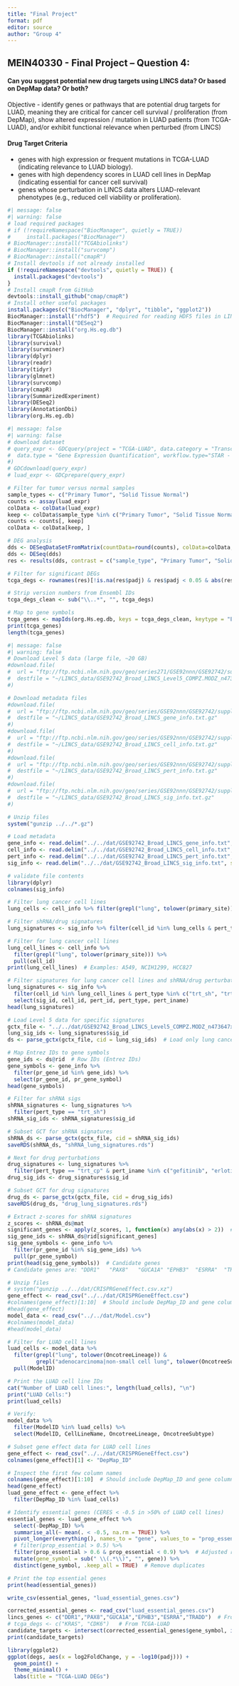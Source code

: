 ```yaml
---
title: "Final Project"
format: pdf
editor: source
author: "Group 4"
---
```


## MEIN40330 - Final Project -- Question 4:

#### Can you suggest potential new drug targets using LINCS data? Or based on DepMap data? Or both?

Objective - identify genes or pathways that are potential drug targets for LUAD, meaning they are critical for cancer cell survival / proliferation (from DepMap), show altered expression / mutation in LUAD patients (from TCGA-LUAD), and/or exhibit functional relevance when perturbed (from LINCS)

#### Drug Target Criteria

-   genes with high expression or frequent mutations in TCGA-LUAD (indicating relevance to LUAD biology).
-   genes with high dependency scores in LUAD cell lines in DepMap (indicating essential for cancer cell survival)
-   genes whose perturbation in LINCS data alters LUAD-relevant phenotypes (e.g., reduced cell viability or proliferation).

```r
#| message: false
#| warning: false
# load required packages
# if (!requireNamespace("BiocManager", quietly = TRUE))
#     install.packages("BiocManager")
# BiocManager::install("TCGAbiolinks")
# BiocManager::install("survcomp")
# BiocManager::install("cmapR")
# Install devtools if not already installed
if (!requireNamespace("devtools", quietly = TRUE)) {
  install.packages("devtools")
}
# Install cmapR from GitHub
devtools::install_github("cmap/cmapR")
# Install other useful packages
install.packages(c("BiocManager", "dplyr", "tibble", "ggplot2"))
BiocManager::install("rhdf5")  # Required for reading HDF5 files in LINCS
BiocManager::install("DESeq2")  
BiocManager::install("org.Hs.eg.db")
library(TCGAbiolinks)
library(survival)
library(survminer)
library(dplyr)
library(readr)
library(tidyr)
library(glmnet)
library(survcomp)
library(cmapR)
library(SummarizedExperiment)
library(DESeq2)
library(AnnotationDbi)
library(org.Hs.eg.db)
```

```r
#| message: false
#| warning: false
# download dataset
# query_expr <- GDCquery(project = "TCGA-LUAD", data.category = "Transcriptome Profiling",
#  data.type = "Gene Expression Quantification", workflow.type="STAR - Counts"
#)
# GDCdownload(query_expr)
# luad_expr <- GDCprepare(query_expr)

# Filter for tumor versus normal samples
sample_types <- c("Primary Tumor", "Solid Tissue Normal")
counts <- assay(luad_expr)
colData <- colData(luad_expr)
keep <- colData$sample_type %in% c("Primary Tumor", "Solid Tissue Normal")
counts <- counts[, keep]
colData <- colData[keep, ]

# DEG analysis
dds <- DESeqDataSetFromMatrix(countData=round(counts), colData=colData, design = ~ sample_type)
dds <- DESeq(dds)
res <- results(dds, contrast = c("sample_type", "Primary Tumor", "Solid Tissue Normal"))

# Filter for significant DEGs
tcga_degs <- rownames(res)[!is.na(res$padj) & res$padj < 0.05 & abs(res$log2FoldChange) > 1]

# Strip version numbers from Ensembl IDs
tcga_degs_clean <- sub("\\..*", "", tcga_degs)

# Map to gene symbols
tcga_genes <- mapIds(org.Hs.eg.db, keys = tcga_degs_clean, keytype = "ENSEMBL", column = "SYMBOL", multiVals = "first")
print(tcga_genes)
length(tcga_genes)
```

```r
#| message: false
#| warning: false
# Download Level 5 data (large file, ~20 GB)
#download.file(
#  url = "ftp://ftp.ncbi.nlm.nih.gov/geo/series271/GSE92nnn/GSE92742/suppl/GSE92742_Broad_LINCS_Level5_COMPZ.MODZ_n473647x12328.gctx.gz",
#  destfile = "~/LINCS_data/GSE92742_Broad_LINCS_Level5_COMPZ.MODZ_n473647x12328.gctx.gz"
#)

# Download metadata files
#download.file(
#  url = "ftp://ftp.ncbi.nlm.nih.gov/geo/series/GSE92nnn/GSE92742/suppl/GSE92742_Broad_LINCS_gene_info.txt.gz",
#  destfile = "~/LINCS_data/GSE92742_Broad_LINCS_gene_info.txt.gz"
#)
#download.file(
#  url = "ftp://ftp.ncbi.nlm.nih.gov/geo/series/GSE92nnn/GSE92742/suppl/GSE92742_Broad_LINCS_cell_info.txt.gz",
#  destfile = "~/LINCS_data/GSE92742_Broad_LINCS_cell_info.txt.gz"
#)
#download.file(
#  url = "ftp://ftp.ncbi.nlm.nih.gov/geo/series/GSE92nnn/GSE92742/suppl/GSE92742_Broad_LINCS_pert_info.txt.gz",
#  destfile = "~/LINCS_data/GSE92742_Broad_LINCS_pert_info.txt.gz"
#)
#download.file(
#  url = "ftp://ftp.ncbi.nlm.nih.gov/geo/series/GSE92nnn/GSE92742/suppl/GSE92742_Broad_LINCS_sig_info.txt.gz",
#  destfile = "~/LINCS_data/GSE92742_Broad_LINCS_sig_info.txt.gz"
#)

# Unzip files
system("gunzip ../../*.gz")
```

```r
# Load metadata
gene_info <- read.delim("../../dat/GSE92742_Broad_LINCS_gene_info.txt", stringsAsFactors = FALSE)
cell_info <- read.delim("../../dat/GSE92742_Broad_LINCS_cell_info.txt", stringsAsFactors = FALSE)
pert_info <- read.delim("../../dat/GSE92742_Broad_LINCS_pert_info.txt", stringsAsFactors = FALSE)
sig_info <- read.delim("../../dat/GSE92742_Broad_LINCS_sig_info.txt", stringsAsFactors = FALSE)

# validate file contents
library(dplyr)
colnames(sig_info)

# Filter lung cancer cell lines
lung_cells <- cell_info %>% filter(grepl("lung", tolower(primary_site))) %>% pull(cell_id)

# Filter shRNA/drug signatures
lung_signatures <- sig_info %>% filter(cell_id %in% lung_cells & pert_type %in% c("trt_sh", "trt_cp"))
```

```r
# Filter for lung cancer cell lines
lung_cell_lines <- cell_info %>%
  filter(grepl("lung", tolower(primary_site))) %>%
  pull(cell_id)
print(lung_cell_lines)  # Examples: A549, NCIH1299, HCC827
```

```r
# Filter signatures for lung cancer cell lines and shRNA/drug perturbations
lung_signatures <- sig_info %>%
  filter(cell_id %in% lung_cell_lines & pert_type %in% c("trt_sh", "trt_cp")) %>%
  select(sig_id, cell_id, pert_id, pert_type, pert_iname)
head(lung_signatures)
```

```r
# Load Level 5 data for specific signatures
gctx_file <- "../../dat/GSE92742_Broad_LINCS_Level5_COMPZ.MODZ_n473647x12328.gctx"
lung_sig_ids <- lung_signatures$sig_id
ds <- parse_gctx(gctx_file, cid = lung_sig_ids)  # Load only lung cancer signatures
```

```r
# Map Entrez IDs to gene symbols
gene_ids <- ds@rid  # Row IDs (Entrez IDs)
gene_symbols <- gene_info %>%
  filter(pr_gene_id %in% gene_ids) %>%
  select(pr_gene_id, pr_gene_symbol)
head(gene_symbols)
```

```r
# Filter for shRNA sigs
shRNA_signatures <- lung_signatures %>%
  filter(pert_type == "trt_sh")
shRNA_sig_ids <- shRNA_signatures$sig_id

# Subset GCT for shRNA signatures
shRNA_ds <- parse_gctx(gctx_file, cid = shRNA_sig_ids)
saveRDS(shRNA_ds, "shRNA_lung_signatures.rds")

# Next for drug perturbations
drug_signatures <- lung_signatures %>%
  filter(pert_type == "trt_cp" & pert_iname %in% c("gefitinib", "erlotinib"))  # Example drugs
drug_sig_ids <- drug_signatures$sig_id

# Subset GCT for drug signatures
drug_ds <- parse_gctx(gctx_file, cid = drug_sig_ids)
saveRDS(drug_ds, "drug_lung_signatures.rds")
```

```r
# Extract z-scores for shRNA signatures
z_scores <- shRNA_ds@mat
significant_genes <- apply(z_scores, 1, function(x) any(abs(x) > 2))  # Genes with |z| > 2
sig_gene_ids <- shRNA_ds@rid[significant_genes]
sig_gene_symbols <- gene_info %>%
  filter(pr_gene_id %in% sig_gene_ids) %>%
  pull(pr_gene_symbol)
print(head(sig_gene_symbols))  # Candidate genes
# Candidate genes are: "DDR1"   "PAX8"   "GUCA1A" "EPHB3"  "ESRRA"  "TRADD"
```


```r
# Unzip files
# system("gunzip ../../dat/CRISPRGeneEffect.csv.xz")
gene_effect <- read_csv("../../dat/CRISPRGeneEffect.csv")
#colnames(gene_effect)[1:10]  # Should include DepMap_ID and gene columns like TP53 (7157)
#head(gene_effect)
model_data <- read_csv("../../dat/Model.csv")
#colnames(model_data)
#head(model_data)

# Filter for LUAD cell lines
luad_cells <- model_data %>% 
  filter(grepl("lung", tolower(OncotreeLineage)) & 
         grepl("adenocarcinoma|non-small cell lung", tolower(OncotreeSubtype))) %>% 
  pull(ModelID)

# Print the LUAD cell line IDs
cat("Number of LUAD cell lines:", length(luad_cells), "\n")
print("LUAD Cells:")
print(luad_cells)

# Verify: 
model_data %>% 
  filter(ModelID %in% luad_cells) %>% 
  select(ModelID, CellLineName, OncotreeLineage, OncotreeSubtype)
```
```r
# Subset gene effect data for LUAD cell lines
gene_effect <- read_csv("../../dat/CRISPRGeneEffect.csv")
colnames(gene_effect)[1] <- "DepMap_ID"

# Inspect the first few column names
colnames(gene_effect)[1:10]  # Should include DepMap_ID and gene columns like TP53 (7157)
head(gene_effect)
luad_gene_effect <- gene_effect %>% 
  filter(DepMap_ID %in% luad_cells)

# Identify essential genes (CERES < -0.5 in >50% of LUAD cell lines)
essential_genes <- luad_gene_effect %>% 
  select(-DepMap_ID) %>% 
  summarise_all(~ mean(. < -0.5, na.rm = TRUE)) %>% 
  pivot_longer(everything(), names_to = "gene", values_to = "prop_essential") %>% 
  # filter(prop_essential > 0.5) %>% 
  filter(prop_essential > 0.6 & prop_essential < 0.9) %>%  # Adjusted range
  mutate(gene_symbol = sub(" \\(.*\\)", "", gene)) %>% 
  distinct(gene_symbol, .keep_all = TRUE)  # Remove duplicates

# Print the top essential genes
print(head(essential_genes))

write_csv(essential_genes, "luad_essential_genes.csv")

```


```r
corrected_essential_genes <- read_csv("luad_essential_genes.csv")
lincs_genes <- c("DDR1","PAX8","GUCA1A","EPHB3","ESRRA","TRADD")  # From LINCS
# tcga_degs <- c("KRAS", "CDK6")   # From TCGA-LUAD
candidate_targets <- intersect(corrected_essential_genes$gene_symbol, intersect(lincs_genes, names(tcga_genes)))
print(candidate_targets)
```
```r
library(ggplot2)
ggplot(degs, aes(x = log2FoldChange, y = -log10(padj))) +
  geom_point() +
  theme_minimal() +
  labs(title = "TCGA-LUAD DEGs")
```
